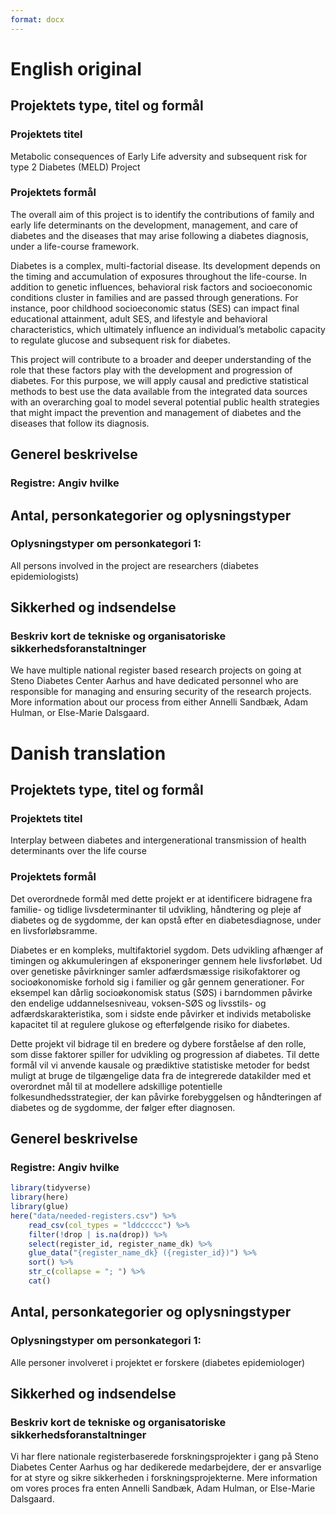 ```yaml
---
format: docx
---
```


# English original

## Projektets type, titel og formål

### Projektets titel

Metabolic consequences of Early Life adversity and subsequent risk for
type 2 Diabetes (MELD) Project

### Projektets formål

The overall aim of this project is to identify the contributions of
family and early life determinants on the development, management, and
care of diabetes and the diseases that may arise following a diabetes
diagnosis, under a life-course framework.

Diabetes is a complex, multi-factorial disease. Its development depends
on the timing and accumulation of exposures throughout the life-course.
In addition to genetic influences, behavioral risk factors and
socioeconomic conditions cluster in families and are passed through
generations. For instance, poor childhood socioeconomic status (SES) can
impact final educational attainment, adult SES, and lifestyle and
behavioral characteristics, which ultimately influence an individual's
metabolic capacity to regulate glucose and subsequent risk for diabetes.

This project will contribute to a broader and deeper understanding of
the role that these factors play with the development and progression of
diabetes. For this purpose, we will apply causal and predictive
statistical methods to best use the data available from the integrated
data sources with an overarching goal to model several potential public
health strategies that might impact the prevention and management of
diabetes and the diseases that follow its diagnosis.

## Generel beskrivelse

### Registre: Angiv hvilke

## Antal, personkategorier og oplysningstyper

### Oplysningstyper om personkategori 1:

All persons involved in the project are researchers (diabetes
epidemiologists)

## Sikkerhed og indsendelse

### Beskriv kort de tekniske og organisatoriske sikkerhedsforanstaltninger

We have multiple national register based research projects on going at
Steno Diabetes Center Aarhus and have dedicated personnel who are
responsible for managing and ensuring security of the research projects.
More information about our process from either Annelli Sandbæk, Adam
Hulman, or Else-Marie Dalsgaard.

# Danish translation

## Projektets type, titel og formål

### Projektets titel

Interplay between diabetes and intergenerational transmission of health
determinants over the life course

### Projektets formål

Det overordnede formål med dette projekt er at identificere bidragene
fra familie- og tidlige livsdeterminanter til udvikling, håndtering og
pleje af diabetes og de sygdomme, der kan opstå efter en
diabetesdiagnose, under en livsforløbsramme.

Diabetes er en kompleks, multifaktoriel sygdom. Dets udvikling afhænger
af timingen og akkumuleringen af eksponeringer gennem hele livsforløbet.
Ud over genetiske påvirkninger samler adfærdsmæssige risikofaktorer og
socioøkonomiske forhold sig i familier og går gennem generationer. For
eksempel kan dårlig socioøkonomisk status (SØS) i barndommen påvirke den
endelige uddannelsesniveau, voksen-SØS og livsstils- og
adfærdskarakteristika, som i sidste ende påvirker et individs
metaboliske kapacitet til at regulere glukose og efterfølgende risiko
for diabetes.

Dette projekt vil bidrage til en bredere og dybere forståelse af den
rolle, som disse faktorer spiller for udvikling og progression af
diabetes. Til dette formål vil vi anvende kausale og prædiktive
statistiske metoder for bedst muligt at bruge de tilgængelige data fra
de integrerede datakilder med et overordnet mål til at modellere
adskillige potentielle folkesundhedsstrategier, der kan påvirke
forebyggelsen og håndteringen af diabetes og de sygdomme, der følger
efter diagnosen.

## Generel beskrivelse

### Registre: Angiv hvilke

```r
library(tidyverse)
library(here)
library(glue)
here("data/needed-registers.csv") %>% 
    read_csv(col_types = "lddccccc") %>% 
    filter(!drop | is.na(drop)) %>% 
    select(register_id, register_name_dk) %>% 
    glue_data("{register_name_dk} ({register_id})") %>% 
    sort() %>% 
    str_c(collapse = "; ") %>% 
    cat()
```

## Antal, personkategorier og oplysningstyper

### Oplysningstyper om personkategori 1:

Alle personer involveret i projektet er forskere (diabetes
epidemiologer)

## Sikkerhed og indsendelse

### Beskriv kort de tekniske og organisatoriske sikkerhedsforanstaltninger

Vi har flere nationale registerbaserede forskningsprojekter i gang på
Steno Diabetes Center Aarhus og har dedikerede medarbejdere, der er
ansvarlige for at styre og sikre sikkerheden i forskningsprojekterne.
Mere information om vores proces fra enten Annelli Sandbæk, Adam Hulman,
or Else-Marie Dalsgaard.
